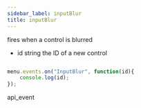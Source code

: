 ```yaml
---
sidebar_label: inputBlur
title: inputBlur
---
```



          


<Short>

fires when a control is blurred


</Short>



- id 		string		the ID of a new control


~~~js

menu.events.on("InputBlur", function(id){
    console.log(id);
});


~~~
 api_event

<Descr>






</Descr>


